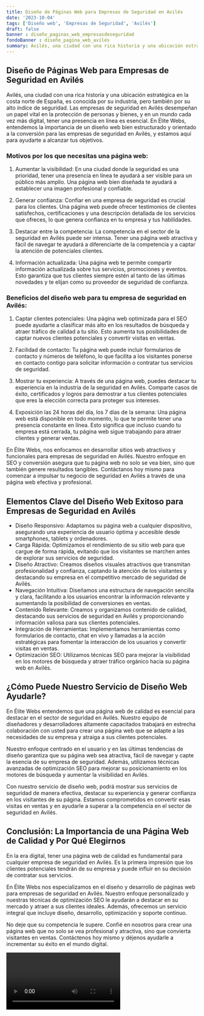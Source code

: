 ```yaml
---
title: Diseño de Páginas Web para Empresas de Seguridad en Avilés
date: '2023-10-04'
tags: ['Diseño web', 'Empresas de Seguridad', 'Avilés']
draft: false
banner : diseño_paginas_web_empresasdeseguridad
fondoBanner : diseño_pagina_web_avilés
summary: Avilés, una ciudad con una rica historia y una ubicación estratégica en la costa norte de España, es conocida por su industria, pero también por su alto índice de seguridad. Las empresas de seguridad en Avilés desempeñan un papel vital en la protección de personas y bienes, y en un mundo cada vez más digital, tener una presencia en línea es esencial. En Élite Webs, entendemos la importancia de un diseño web bien estructurado y orientado a la conversión para las empresas de seguridad en Avilés, y estamos aquí para ayudarte a alcanzar tus objetivos.
---
```


## Diseño de Páginas Web para Empresas de Seguridad en Avilés

Avilés, una ciudad con una rica historia y una ubicación estratégica en la costa norte de España, es conocida por su industria, pero también por su alto índice de seguridad. Las empresas de seguridad en Avilés desempeñan un papel vital en la protección de personas y bienes, y en un mundo cada vez más digital, tener una presencia en línea es esencial. En Élite Webs, entendemos la importancia de un diseño web bien estructurado y orientado a la conversión para las empresas de seguridad en Avilés, y estamos aquí para ayudarte a alcanzar tus objetivos.

### Motivos por los que necesitas una página web:

1. Aumentar la visibilidad: En una ciudad donde la seguridad es una prioridad, tener una presencia en línea te ayudará a ser visible para un público más amplio. Una página web bien diseñada te ayudará a establecer una imagen profesional y confiable.

2. Generar confianza: Confiar en una empresa de seguridad es crucial para los clientes. Una página web puede ofrecer testimonios de clientes satisfechos, certificaciones y una descripción detallada de los servicios que ofreces, lo que genera confianza en tu empresa y tus habilidades.

3. Destacar entre la competencia: La competencia en el sector de la seguridad en Avilés puede ser intensa. Tener una página web atractiva y fácil de navegar te ayudará a diferenciarte de la competencia y a captar la atención de potenciales clientes.

4. Información actualizada: Una página web te permite compartir información actualizada sobre tus servicios, promociones y eventos. Esto garantiza que tus clientes siempre estén al tanto de las últimas novedades y te elijan como su proveedor de seguridad de confianza.

### Beneficios del diseño web para tu empresa de seguridad en Avilés:

1. Captar clientes potenciales: Una página web optimizada para el SEO puede ayudarte a clasificar más alto en los resultados de búsqueda y atraer tráfico de calidad a tu sitio. Esto aumenta tus posibilidades de captar nuevos clientes potenciales y convertir visitas en ventas.

2. Facilidad de contacto: Tu página web puede incluir formularios de contacto y números de teléfono, lo que facilita a los visitantes ponerse en contacto contigo para solicitar información o contratar tus servicios de seguridad.

3. Mostrar tu experiencia: A través de una página web, puedes destacar tu experiencia en la industria de la seguridad en Avilés. Comparte casos de éxito, certificados y logros para demostrar a tus clientes potenciales que eres la elección correcta para proteger sus intereses.

4. Exposición las 24 horas del día, los 7 días de la semana: Una página web está disponible en todo momento, lo que te permite tener una presencia constante en línea. Esto significa que incluso cuando tu empresa está cerrada, tu página web sigue trabajando para atraer clientes y generar ventas.

En Élite Webs, nos enfocamos en desarrollar sitios web atractivos y funcionales para empresas de seguridad en Avilés. Nuestro enfoque en SEO y conversión asegura que tu página web no solo se vea bien, sino que también genere resultados tangibles. Contáctanos hoy mismo para comenzar a impulsar tu negocio de seguridad en Avilés a través de una página web efectiva y profesional.

<GifSeo />

<Cta />

## Elementos Clave del Diseño Web Exitoso para Empresas de Seguridad en Avilés

- Diseño Responsivo: Adaptamos su página web a cualquier dispositivo, asegurando una experiencia de usuario óptima y accesible desde smartphones, tablets y ordenadores.
- Carga Rápida: Optimizamos el rendimiento de su sitio web para que cargue de forma rápida, evitando que los visitantes se marchen antes de explorar sus servicios de seguridad.
- Diseño Atractivo: Creamos diseños visuales atractivos que transmitan profesionalidad y confianza, captando la atención de los visitantes y destacando su empresa en el competitivo mercado de seguridad de Avilés.
- Navegación Intuitiva: Diseñamos una estructura de navegación sencilla y clara, facilitando a los usuarios encontrar la información relevante y aumentando la posibilidad de conversiones en ventas.
- Contenido Relevante: Creamos y organizamos contenido de calidad, destacando sus servicios de seguridad en Avilés y proporcionando información valiosa para sus clientes potenciales.
- Integración de Herramientas: Implementamos herramientas como formularios de contacto, chat en vivo y llamadas a la acción estratégicas para fomentar la interacción de los usuarios y convertir visitas en ventas.
- Optimización SEO: Utilizamos técnicas SEO para mejorar la visibilidad en los motores de búsqueda y atraer tráfico orgánico hacia su página web en Avilés.

## ¿Cómo Puede Nuestro Servicio de Diseño Web Ayudarle?

En Élite Webs entendemos que una página web de calidad es esencial para destacar en el sector de seguridad en Avilés. Nuestro equipo de diseñadores y desarrolladores altamente capacitados trabajará en estrecha colaboración con usted para crear una página web que se adapte a las necesidades de su empresa y atraiga a sus clientes potenciales.

Nuestro enfoque centrado en el usuario y en las últimas tendencias de diseño garantiza que su página web sea atractiva, fácil de navegar y capte la esencia de su empresa de seguridad. Además, utilizamos técnicas avanzadas de optimización SEO para mejorar su posicionamiento en los motores de búsqueda y aumentar la visibilidad en Avilés.

Con nuestro servicio de diseño web, podrá mostrar sus servicios de seguridad de manera efectiva, destacar su experiencia y generar confianza en los visitantes de su página. Estamos comprometidos en convertir esas visitas en ventas y en ayudarle a superar a la competencia en el sector de seguridad en Avilés.

## Conclusión: La Importancia de una Página Web de Calidad y Por Qué Elegirnos

En la era digital, tener una página web de calidad es fundamental para cualquier empresa de seguridad en Avilés. Es la primera impresión que los clientes potenciales tendrán de su empresa y puede influir en su decisión de contratar sus servicios.

En Élite Webs nos especializamos en el diseño y desarrollo de páginas web para empresas de seguridad en Avilés. Nuestro enfoque personalizado y nuestras técnicas de optimización SEO le ayudarán a destacar en su mercado y atraer a sus clientes ideales. Además, ofrecemos un servicio integral que incluye diseño, desarrollo, optimización y soporte continuo.

No deje que su competencia le supere. Confié en nosotros para crear una página web que no solo se vea profesional y atractiva, sino que convierta visitantes en ventas. Contáctenos hoy mismo y déjenos ayudarle a incrementar su éxito en el mundo digital.

<Video />

<CtaBot job='Empresas de Seguridad' city='Avilés'/>

<Gmaps query='Avilés+españa+maps' />